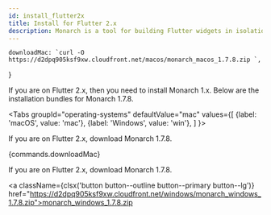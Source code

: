 ```yaml
---
id: install_flutter2x
title: Install for Flutter 2.x
description: Monarch is a tool for building Flutter widgets in isolation. It makes it easy to build, test and debug complex UIs.
---
```




    downloadMac: `curl -O https://d2dpq905ksf9xw.cloudfront.net/macos/monarch_macos_1.7.8.zip `,
}


If you are on Flutter 2.x, then you need to install Monarch 1.x. Below are the installation bundles
for Monarch 1.7.8.

<Tabs
  groupId="operating-systems"
  defaultValue="mac"
  values={[
    {label: 'macOS', value: 'mac'},
    {label: 'Windows', value: 'win'},
  ]
}>
  <TabItem value="mac">
    <p>If you are on Flutter 2.x, download Monarch 1.7.8.</p>
    <CodeBlock language="bash">{commands.downloadMac}</CodeBlock>
    <br/>
  </TabItem>
  <TabItem value="win">
    <p>If you are on Flutter 2.x, download Monarch 1.7.8.</p>
    <div>
      <a 
        className={clsx('button button--outline button--primary button--lg')}
        href="https://d2dpq905ksf9xw.cloudfront.net/windows/monarch_windows_1.7.8.zip">monarch_windows_1.7.8.zip</a>
    </div>
    <br/>
  </TabItem>
</Tabs>
